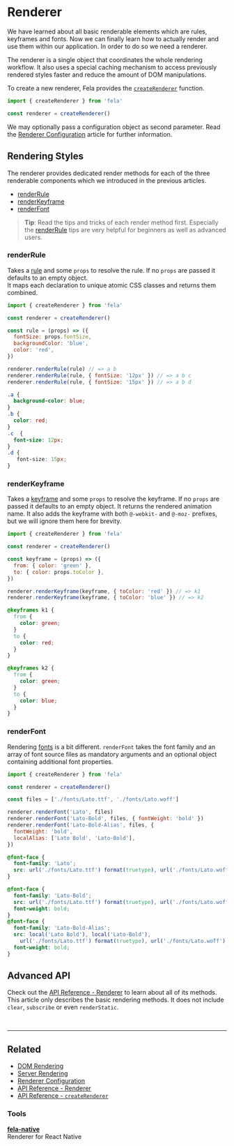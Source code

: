 

# Renderer

We have learned about all basic renderable elements which are rules, keyframes and fonts. Now we can finally learn how to actually render and use them within our application. In order to do so we need a renderer.

The renderer is a single object that coordinates the whole rendering workflow. It also uses a special caching mechanism to access previously rendered styles faster and reduce the amount of DOM manipulations.

To create a new renderer, Fela provides the [`createRenderer`](../api/fela/createRenderer.md) function.

```javascript
import { createRenderer } from 'fela'

const renderer = createRenderer()
```

We may optionally pass a configuration object as second parameter. Read the [Renderer Configuration](../advanced/RendererConfiguration.md) article for further information.

## Rendering Styles

The renderer provides dedicated render methods for each of the three renderable components which we introduced in the previous articles.

- [renderRule](../api/fela/Renderer.md#renderrulerule-props)
- [renderKeyframe](../api/fela/Renderer.md#renderkeyframe-props)
- [renderFont](../api/fela/Renderer.md#renderfontfamily-files-properties)

> **Tip**: Read the tips and tricks of each render method first. Especially the [renderRule](../api/fela/Renderer.md#renderrulerule-props) tips are very helpful for beginners as well as advanced users.

### renderRule

Takes a [rule](Rules.md) and some `props` to resolve the rule. If no `props` are passed it defaults to an empty object.<br />
It maps each declaration to unique atomic CSS classes and returns them combined.

```javascript
import { createRenderer } from 'fela'

const renderer = createRenderer()

const rule = (props) => ({
  fontSize: props.fontSize,
  backgroundColor: 'blue',
  color: 'red',
})

renderer.renderRule(rule) // => a b
renderer.renderRule(rule, { fontSize: '12px' }) // => a b c
renderer.renderRule(rule, { fontSize: '15px' }) // => a b d
```

```css
.a {
  background-color: blue;
}
.b {
  color: red;
}
.c  {
  font-size: 12px;
}
.d {
   font-size: 15px;
}
```

### renderKeyframe

Takes a [keyframe](Keyframes.md) and some `props` to resolve the keyframe. If no `props` are passed it defaults to an empty object.
It returns the rendered animation name.
It also adds the keyframe with both `@-webkit-` and `@-moz-` prefixes, but we will ignore them here for brevity.

```javascript
import { createRenderer } from 'fela'

const renderer = createRenderer()

const keyframe = (props) => ({
  from: { color: 'green' },
  to: { color: props.toColor },
})

renderer.renderKeyframe(keyframe, { toColor: 'red' }) // => k1
renderer.renderKeyframe(keyframe, { toColor: 'blue' }) // => k2
```

```css
@keyframes k1 {
  from {
    color: green;
  }
  to {
    color: red;
  }
}

@keyframes k2 {
  from {
    color: green;
  }
  to {
    color: blue;
  }
}
```

### renderFont

Rendering [fonts](Fonts.md) is a bit different. `renderFont` takes the font family and an array of font source files as mandatory arguments and an optional object containing additional font properties.

```javascript
import { createRenderer } from 'fela'

const renderer = createRenderer()

const files = ['./fonts/Lato.ttf', './fonts/Lato.woff']

renderer.renderFont('Lato', files)
renderer.renderFont('Lato-Bold', files, { fontWeight: 'bold' })
renderer.renderFont('Lato-Bold-Alias', files, {
  fontWeight: 'bold',
  localAlias: ['Lato Bold', 'Lato-Bold'],
})
```

```css
@font-face {
  font-family: 'Lato';
  src: url('./fonts/Lato.ttf') format(truetype), url('./fonts/Lato.woff') format(woff);
}

@font-face {
  font-family: 'Lato-Bold';
  src: url('./fonts/Lato.ttf') format(truetype), url('./fonts/Lato.woff') format(woff);
  font-weight: bold;
}
@font-face {
  font-family: 'Lato-Bold-Alias';
  src: local('Lato Bold'), local('Lato-Bold'),
    url('./fonts/Lato.ttf') format(truetype), url('./fonts/Lato.woff') format(woff);
  font-weight: bold;
}
```

## Advanced API

Check out the [API Reference - Renderer](../api/fela/Renderer.md) to learn about all of its methods. This article only describes the basic rendering methods. It does not include `clear`, `subscribe` or even `renderStatic`.

<br />

---

## Related

- [DOM Rendering](../advanced/DOMRendering.md)
- [Server Rendering](../advanced/ServerRendering.md)
- [Renderer Configuration](../advanced/RendererConfiguration.md)
- [API Reference - Renderer](../api/fela/Renderer.md)
- [API Reference - `createRenderer`](../api/fela/createRenderer.md)

### Tools

**[fela-native](https://github.com/robinweser/fela/tree/master/packages/fela-native)**<br />
Renderer for React Native
